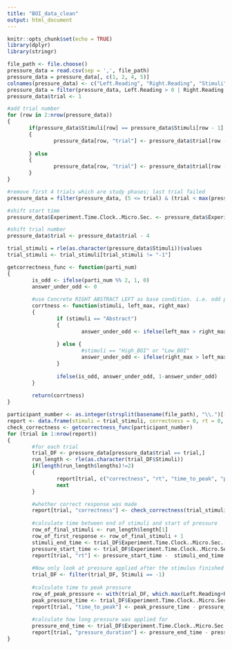 ```yaml
---
title: "BOI_data_clean"
output: html_document
---
```


```r
knitr::opts_chunk$set(echo = TRUE)
library(dplyr)
library(stringr)
```


```r
file_path <- file.choose()
pressure_data = read.csv(sep = ',', file_path)
pressure_data = pressure_data[, c(1, 2, 4, 5)]
colnames(pressure_data) <- c("Left.Reading", "Right.Reading", "Stimuli", "Experiment.Time.Clock..Micro.Sec.")
pressure_data = filter(pressure_data, Left.Reading > 0 | Right.Reading > 0 | Stimuli != -1)
pressure_data$trial <- 1

#add trial number
for (row in 2:nrow(pressure_data))
{
       if(pressure_data$Stimuli[row] == pressure_data$Stimuli[row - 1] || pressure_data$Stimuli[row] == -1)
       {
               pressure_data[row, "trial"] <- pressure_data$trial[row - 1]
               
       } else 
       {
               pressure_data[row, "trial"] <- pressure_data$trial[row - 1] + 1
       }
}

#remove first 4 trials which are study phases; last trial failed
pressure_data = filter(pressure_data, (5 <= trial) & (trial < max(pressure_data$trial))) 

#shift start time
pressure_data$Experiment.Time.Clock..Micro.Sec. <- pressure_data$Experiment.Time.Clock..Micro.Sec. - pressure_data$Experiment.Time.Clock..Micro.Sec.[1]

#shift trial number
pressure_data$trial <- pressure_data$trial - 4
```

```r
trial_stimuli = rle(as.character(pressure_data$Stimuli))$values
trial_stimuli <- trial_stimuli[trial_stimuli != "-1"]
```

```r
getcorrectness_func <- function(parti_num)
{
        is_odd <- ifelse(parti_num %% 2, 1, 0)
        answer_under_odd <- 0
        
        #use Concrete RIGHT ABSTRACT LEFT as base condition. i.e. odd participants
        corrtness <- function(stimuli, left_max, right_max)
        {
                if (stimuli == "Abstract")
                {
                        answer_under_odd <- ifelse(left_max > right_max, 1, 0)
                        
                } else {
                        #stimuli == "High_BOI" or "Low_BOI"
                        answer_under_odd <- ifelse(right_max > left_max, 1, 0)
                }
                
                ifelse(is_odd, answer_under_odd, 1-answer_under_odd)
        }
        
        return(corrtness)
}
```

```r

participant_number <- as.integer(strsplit(basename(file_path), "\\.")[[1]][1])
report <- data.frame(stimuli = trial_stimuli, correctness = 0, rt = 0, time_to_peak = 0, pressure_duration = 0)
check_correctness <- getcorrectness_func(participant_number)
for (trial in 1:nrow(report))
{
        #for each trial
        trial_DF <- pressure_data[pressure_data$trial == trial,] 
        run_length <- rle(as.character(trial_DF$Stimuli))
        if(length(run_length$lengths)!=2)
        {
                report[trial, c("correctness", "rt", "time_to_peak", "pressure_duration")] <- c(0,-1,-1,-1)
                next
        }

        #whether correct response was made
        report[trial, "correctness"] <- check_correctness(trial_stimuli[trial], max(trial_DF$Left.Reading), max(trial_DF$Right.Reading))
        
        #calculate time between end of stimuli and start of pressure
        row_of_final_stimuli <- run_length$length[1]
        row_of_first_response <- row_of_final_stimuli + 1
        stimuli_end_time <- trial_DF$Experiment.Time.Clock..Micro.Sec.[row_of_final_stimuli]
        pressure_start_time <- trial_DF$Experiment.Time.Clock..Micro.Sec.[row_of_first_response]
        report[trial, "rt"] <- pressure_start_time -  stimuli_end_time
        
        #Now only look at pressure applied after the stimulus finished playing
        trial_DF <- filter(trial_DF, Stimuli == -1)
        
        #calculate time to peak pressure
        row_of_peak_pressure <- with(trial_DF, which.max(Left.Reading+Right.Reading))
        peak_pressure_time <- trial_DF$Experiment.Time.Clock..Micro.Sec.[row_of_peak_pressure]
        report[trial, "time_to_peak"] <- peak_pressure_time - pressure_start_time
        
        #calculate how long pressure was applied for
        pressure_end_time <- trial_DF$Experiment.Time.Clock..Micro.Sec.[nrow(trial_DF)]
        report[trial, "pressure_duration"] <- pressure_end_time - pressure_start_time
}
```

